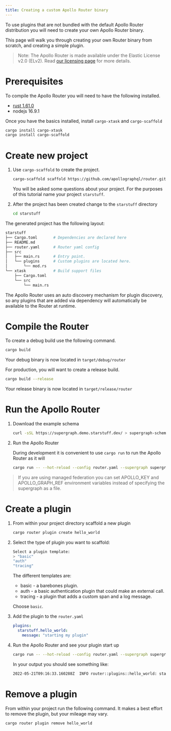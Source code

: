 ```yaml
---
title: Creating a custom Apollo Router binary
---
```


To use plugins that are not bundled with the default Apollo Router distribution you will need to create your own Apollo Router binary.

This page will walk you through creating your own Router binary from scratch, and creating a simple plugin.

> Note: The Apollo Router is made available under the Elastic License v2.0 (ELv2).
> Read [our licensing page](https://www.apollographql.com/docs/resources/elastic-license-v2-faq/) for more details.

# Prerequisites

To compile the Apollo Router you will need to have the following installed.

<!-- renovate-automation: rustc version -->
* [rust 1.61.0](https://www.rust-lang.org/tools/install)
* nodejs 16.9.1

Once you have the basics installed, install `cargo-xtask` and `cargo-scaffold`
```bash
cargo install cargo-xtask
cargo install cargo-scaffold
```

# Create new project

1. Use `cargo-scaffold` to create the project.
   
   ```bash
   cargo-scaffold scaffold https://github.com/apollographql/router.git -r apollo-router-scaffold/templates/base
   ```
   You will be asked some questions about your project. For the purposes of this tutorial name your project `starstuff`.
   
2. After the project has been created change to the `starstuff` directory
   ```bash
   cd starstuff
   ```
The generated project has the following layout:
```bash
starstuff
├── Cargo.toml       # Dependencies are declared here
├── README.md
├── router.yaml      # Router yaml config
├── src
│   ├── main.rs      # Entry point.
│   └── plugins      # Custom plugins are located here.
│       └── mod.rs
└── xtask            # Build support files
    ├── Cargo.toml
    └── src
        └── main.rs
```

The Apollo Router uses an auto discovery mechanism for plugin discovery, so any plugins that are added via dependency will automatically be available to the Router at runtime. 

# Compile the Router

To create a debug build use the following command.
```bash
cargo build
```
Your debug binary is now located in `target/debug/router`

For production, you will want to create a release build.
```bash
cargo build --release
```
Your release binary is now located in `target/release/router`

# Run the Apollo Router

1. Download the example schema

   ```bash
   curl -sSL https://supergraph.demo.starstuff.dev/ > supergraph-schema.graphql
   ```

2. Run the Apollo Router
   
   During development it is convenient to use `cargo run` to run the Apollo Router as it will 
   ```bash 
   cargo run -- --hot-reload --config router.yaml --supergraph supergraph-schema.graphql
   ```
   
> If you are using managed federation you can set APOLLO_KEY and APOLLO_GRAPH_REF environment variables instead of specifying the supergraph as a file.

# Create a plugin

1. From within your project directory scaffold a new plugin
   ```bash
   cargo router plugin create hello_world
   ```
2. Select the type of plugin you want to scaffold:
   ```bash
   Select a plugin template:
   > "basic"
   "auth"
   "tracing"
   ```
   
   The different templates are:
   * basic - a barebones plugin.
   * auth - a basic authentication plugin that could make an external call.
   * tracing - a plugin that adds a custom span and a log message.
   
   Choose `basic`.

4. Add the plugin to the `router.yaml`
   ```yaml
   plugins:
     starstuff.hello_world:
       message: "starting my plugin"
   ```

5. Run the Apollo Router and see your plugin start up
   ```bash
   cargo run -- --hot-reload --config router.yaml --supergraph supergraph-schema.graphql
   ```
    
   In your output you should see something like:
   ```bash
   2022-05-21T09:16:33.160288Z  INFO router::plugins::hello_world: starting my plugin
   ```

# Remove a plugin

From within your project run the following command. It makes a best effort to remove the plugin, but your mileage may vary. 
```bash
cargo router plugin remove hello_world
```

